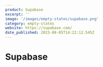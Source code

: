 ```yaml
---
product: Supabase
excerpt: ''
image: '/images/empty-states/supabase.png'
category: empty-states
website: https://supabase.com/
date_published: 2023-08-05T14:22:12.545Z
---
```



# Supabase

<ContentCard
	alt='Supabase empty state'
	aspectRatio='16:9'
	src={frontmatter.image}
	width={1280}
/>
